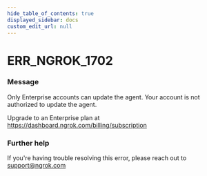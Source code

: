```yaml
---
hide_table_of_contents: true
displayed_sidebar: docs
custom_edit_url: null
---
```



# ERR_NGROK_1702

### Message

Only Enterprise accounts can update the agent.
Your account is not authorized to update the agent.

Upgrade to an Enterprise plan at https://dashboard.ngrok.com/billing/subscription

### Further help

If you're having trouble resolving this error, please reach out to [support@ngrok.com](mailto:support@ngrok.com?subject=Help%20with%20ERR_NGROK_1702)

<ErrorDetails error="err_ngrok_1702" />
